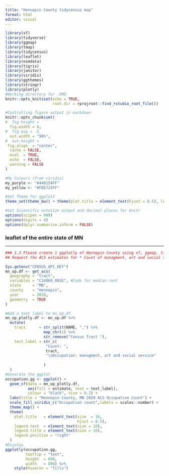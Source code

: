 ```yaml
---
title: "Hennepin County tidycensus map"
format: html
editor: visual
---
```


```r
library(sf)
library(tidyverse)
library(ggmap)
library(tmap)
library(tidycensus)
library(leaflet)
library(osmdata)
library(tigris)
library(janitor)
library(viridis)
library(ggthemes)
library(stringr)
library(plotly)
#Working directory for .RMD
knitr::opts_knit$set(echo = TRUE,
                     root.dir = rprojroot::find_rstudio_root_file())

#Controlling figure output in markdown
knitr::opts_chunk$set(
#  fig.height =   
  fig.width = 6,
#  fig.asp = .5,
  out.width = "90%",
#  out.height = 
 fig.align  = "center",
  cache = FALSE,
  eval  = TRUE,
  echo  = FALSE,
  warning = FALSE
)

#My Colours (from viridis)
my_purple <- "#440154FF"
my_yellow <- "#FDE725FF"

#Set Theme for ggplot2
theme_set(theme_bw() + theme(plot.title = element_text(hjust = 0.5), legend.position = "bottom"))

#Set Scientific notation output and decimal places for knitr
options(scipen = 999)
options(digits = 4)
options(dplyr.summarise.inform = FALSE)
```

### leaflet of the entire state of MN



-----------------------------------------------------------------------


```r
### 1.3 Please create 1 ggplotly of Hennepin County using sf, ggmap, tidycensus, ggplot, and plotly
## Request the ACS estimates for * Count of managment, art and social service occupations* in Hennepin County, MN

Sys.getenv("CENSUS_API_KEY")
mn_op.df <- get_acs(
  geography = "tract",
  variables = "C24060_002E", #Code for median rent
  state     = "MN",
  county    = "Hennepin",
  year      = 2020,
  geometry  = TRUE
)

#Add a text label to mn_op.df
mn_op_plotly.df <- mn_op.df %>%
  mutate(
    tract      = str_split(NAME, ",") %>%
                 map_chr(1) %>%
                 str_remove("Census Tract "),
    text_label = str_c(
                  "Count: ",
                  tract,
                  "\nOccupation: managment, art and social service"
                  
                 )
  )
#Generate the ggplot
occupation.gg <- ggplot() + 
  geom_sf(data = mn_op_plotly.df, 
          aes(fill = estimate, text = text_label),
          colour = "black", size = 0.1) + 
  labs(title = "Hennepin County, MN 2020 ACS Occupation Count") + 
  scale_fill_viridis_c("Occupation count",labels = scales::number) +
  theme_map() +
  theme(
    plot.title   = element_text(size  = 16,
                                hjust = 0.5),
    legend.text  = element_text(size = 16),
    legend.title = element_text(size = 16),
    legend.position = "right"
  )
#Display
ggplotly(occupation.gg,
         tooltip = "text",
         height  = 600,
         width   = 800) %>%
    style(hoveron = "fills")
```



